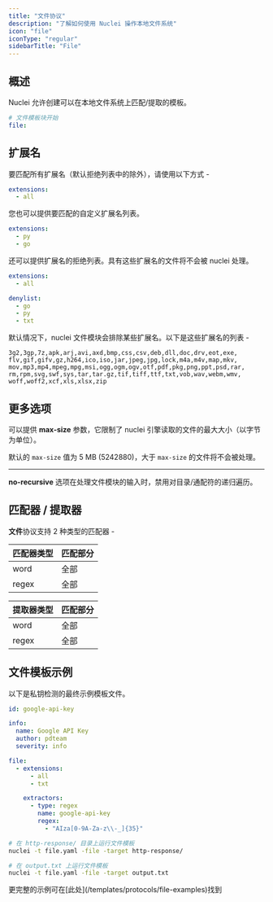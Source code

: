 ```yaml
---
title: "文件协议"
description: "了解如何使用 Nuclei 操作本地文件系统"
icon: "file"
iconType: "regular"
sidebarTitle: "File"
---
```


## 概述

Nuclei 允许创建可以在本地文件系统上匹配/提取的模板。

```yaml
# 文件模板块开始
file:
```

## 扩展名

要匹配所有扩展名（默认拒绝列表中的除外），请使用以下方式 - 

```yaml
extensions:
  - all
```

您也可以提供要匹配的自定义扩展名列表。

```yaml
extensions:
  - py
  - go
```

还可以提供扩展名的拒绝列表。具有这些扩展名的文件将不会被 nuclei 处理。

```yaml
extensions:
  - all

denylist:
  - go
  - py
  - txt
```

默认情况下，nuclei 文件模块会排除某些扩展名。以下是这些扩展名的列表 - 

```
3g2,3gp,7z,apk,arj,avi,axd,bmp,css,csv,deb,dll,doc,drv,eot,exe,
flv,gif,gifv,gz,h264,ico,iso,jar,jpeg,jpg,lock,m4a,m4v,map,mkv,
mov,mp3,mp4,mpeg,mpg,msi,ogg,ogm,ogv,otf,pdf,pkg,png,ppt,psd,rar,
rm,rpm,svg,swf,sys,tar,tar.gz,tif,tiff,ttf,txt,vob,wav,webm,wmv,
woff,woff2,xcf,xls,xlsx,zip
```

## 更多选项

可以提供 **max-size** 参数，它限制了 nuclei 引擎读取的文件的最大大小（以字节为单位）。

默认的 `max-size` 值为 5 MB (5242880)，大于 `max-size` 的文件将不会被处理。

-----

**no-recursive** 选项在处理文件模块的输入时，禁用对目录/通配符的递归遍历。

## 匹配器 / 提取器

**文件**协议支持 2 种类型的匹配器 -

| 匹配器类型 | 匹配部分 |
|------------|----------|
| word       | 全部     |
| regex      | 全部     |


| 提取器类型 | 匹配部分 |
|------------|----------|
| word       | 全部     |
| regex      | 全部     |

## **文件模板示例**

以下是私钥检测的最终示例模板文件。

```yaml
id: google-api-key

info:
  name: Google API Key
  author: pdteam
  severity: info

file:
  - extensions:
      - all
      - txt

    extractors:
      - type: regex
        name: google-api-key
        regex:
          - "AIza[0-9A-Za-z\\-_]{35}"
```

```bash
# 在 http-response/ 目录上运行文件模板
nuclei -t file.yaml -file -target http-response/

# 在 output.txt 上运行文件模板
nuclei -t file.yaml -file -target output.txt
```

<Tip>
更完整的示例可在[此处](/templates/protocols/file-examples)找到
</Tip>
